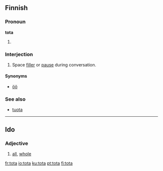 ==Finnish==

===Pronoun===
'''tota'''

# {{colloquial|lang=fi}} {{fi-form of|type=pronoun|case=partitive|pl=singular|tuo}}

===Interjection===
{{fi-int|tota}}

# {{colloquial|lang=fi}} Space [[filler]] or [[pause]] during conversation.

====Synonyms====
* [[öö#Finnish|öö]]

===See also===

* [[tuota#Finnish|tuota]]
----

==Ido==

===Adjective===
{{io-adj}}

# [[all]], [[whole]]

[[fr:tota]]
[[io:tota]]
[[ku:tota]]
[[pt:tota]]
[[fi:tota]]